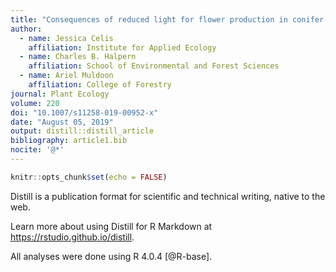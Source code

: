 ```yaml
---
title: "Consequences of reduced light for flower production in conifer-invaded meadows of the Pacific Northwest, U.S.A"
author:
  - name: Jessica Celis 
    affiliation: Institute for Applied Ecology
  - name: Charles B. Halpern
    affiliation: School of Environmental and Forest Sciences
  - name: Ariel Muldoon
    affiliation: College of Forestry
journal: Plant Ecology
volume: 220
doi: "10.1007/s11258-019-00952-x"
date: "August 05, 2019"
output: distill::distill_article
bibliography: article1.bib
nocite: '@*'
---
```


```r
knitr::opts_chunk$set(echo = FALSE)
```

Distill is a publication format for scientific and technical writing, native to the web. 

Learn more about using Distill for R Markdown at <https://rstudio.github.io/distill>.

All analyses were done using R 4.0.4 [@R-base].





